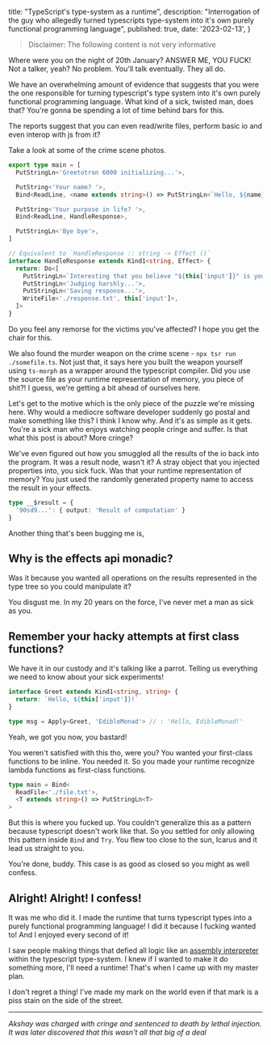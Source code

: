   title: "TypeScript's type-system as a runtime",
  description: "Interrogation of the guy who allegedly turned typescripts type-system into it's own purely functional programming language",
  published: true,
  date: '2023-02-13',
}

> Disclaimer: The following content is not very informative

Where were you on the night of 20th January? ANSWER ME, YOU FUCK!
Not a talker, yeah? No problem. You'll talk eventually. They all do.

We have an overwhelming amount of evidence that suggests that you were the one responsible for turning typescript's type system into it's own purely functional programming language.
What kind of a sick, twisted man, does that?
You're gonna be spending a lot of time behind bars for this.

The reports suggest that you can even read/write files, perform basic io and even interop with js from it?

Take a look at some of the crime scene photos.

```typescript
export type main = [
  PutStringLn<'Greetotron 6000 initializing...'>,

  PutString<'Your name? '>,
  Bind<ReadLine, <name extends string>() => PutStringLn<`Hello, ${name}`>>,

  PutString<'Your purpose in life? '>,
  Bind<ReadLine, HandleResponse>,

  PutStringLn<'Bye bye'>,
]

// Equivalent to `HandleResponse :: string -> Effect ()`
interface HandleResponse extends Kind1<string, Effect> {
  return: Do<[
    PutStringLn<`Interesting that you believe "${this['input']}" is your purpose. Hmmmm...`>,
    PutStringLn<'Judging harshly...'>,
    PutStringLn<'Saving response...'>,
    WriteFile<'./response.txt', this['input']>,
  ]>
}
```

Do you feel any remorse for the victims you've affected? I hope you get the chair for this.


We also found the murder weapon on the crime scene - `npx tsr run ./somefile.ts`.
Not just that, it says here you built the weapon yourself using `ts-morph` as a wrapper around the typescript compiler.
Did you use the source file as your runtime representation of memory, you piece of shit?! I guess, we're getting a bit ahead of ourselves here.

Let's get to the motive which is the only piece of the puzzle we're missing here.
Why would a mediocre software developer suddenly go postal and make something like this?
I think I know why. And it's as simple as it gets.
You're a sick man who enjoys watching people cringe and suffer. Is that what this post is about? More cringe?


We've even figured out how you smuggled all the results of the io back into the program.
It was a result node, wasn't it? A stray object that you injected properties into, you sick fuck.
Was that your runtime representation of memory? You just used the randomly generated property name to access the result in your effects.

```typescript
type __$result = {
  '90sd9...': { output: 'Result of computation' }
}
```




Another thing that's been bugging me is,

## Why is the effects api monadic?

Was it because you wanted all operations on the results represented in the type tree so you could manipulate it?

You disgust me. In my 20 years on the force, I've never met a man as sick as you.



## Remember your hacky attempts at first class functions?

We have it in our custody and it's talking like a parrot.
Telling us everything we need to know about your sick experiments!

```typescript
interface Greet extends Kind1<string, string> {
  return: `Hello, ${this['input']}!`
}

type msg = Apply<Greet, 'EdibleMonad'> // : 'Hello, EdibleMonad!'
```

Yeah, we got you now, you bastard!

You weren't satisfied with this tho, were you?
You wanted your first-class functions to be inline. You needed it.
So you made your runtime recognize lambda functions as first-class functions.

```typescript
type main = Bind<
  ReadFile<'./file.txt'>,
  <T extends string>() => PutStringLn<T>
>
```

But this is where you fucked up. You couldn't generalize this as a pattern because typescript doesn't work like that.
So you settled for only allowing this pattern inside `Bind` and `Try`.
You flew too close to the sun, Icarus and it lead us straight to you.



You're done, buddy. This case is as good as closed so you might as well confess.

## Alright! Alright! I confess!

It was me who did it. I made the runtime that turns typescript types into a purely functional programming language!
I did it because I fucking wanted to! And I enjoyed every second of it!

I saw people making things that defied all logic like an [assembly interpreter](https://github.com/judehunter/ts-asm) within the typescript type-system.
I knew if I wanted to make it do something more, I'll need a runtime! That's when I came up with my master plan.

I don't regret a thing! I've made my mark on the world even if that mark is a piss stain on the side of the street.

---

*Akshay was charged with cringe and sentenced to death by lethal injection. It was later discovered that this wasn't all that big of a deal*

